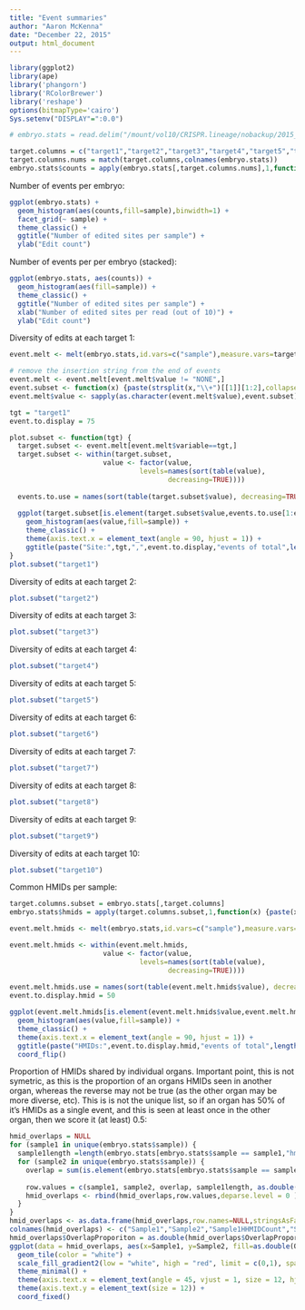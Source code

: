 ```yaml
---
title: "Event summaries"
author: "Aaron McKenna"
date: "December 22, 2015"
output: html_document
---
```


```r
library(ggplot2)
library(ape)
library('phangorn')
library('RColorBrewer')
library('reshape')
options(bitmapType='cairo')
Sys.setenv("DISPLAY"=":0.0")

# embryo.stats = read.delim("/mount/vol10/CRISPR.lineage/nobackup/2015_10_06_Zebrafish_Initial_MiSeq/data/pipeline_output/aggregate_embryos/merged.stats",stringsAsFactors = F)

target.columns = c("target1","target2","target3","target4","target5","target6","target7","target8","target9","target10")
target.columns.nums = match(target.columns,colnames(embryo.stats))
embryo.stats$counts = apply(embryo.stats[,target.columns.nums],1,function(x) {sum(x != "NONE")})
```

Number of events per embryo:

```r

ggplot(embryo.stats) + 
  geom_histogram(aes(counts,fill=sample),binwidth=1) + 
  facet_grid(~ sample) + 
  theme_classic() + 
  ggtitle("Number of edited sites per sample") + 
  ylab("Edit count") 

```

Number of events per per embryo (stacked):

```r
ggplot(embryo.stats, aes(counts)) + 
  geom_histogram(aes(fill=sample)) + 
  theme_classic() + 
  ggtitle("Number of edited sites per sample") + 
  xlab("Number of edited sites per read (out of 10)") +
  ylab("Edit count")

```

Diversity of edits at each target 1:

```r
event.melt <- melt(embryo.stats,id.vars=c("sample"),measure.vars=target.columns)

# remove the insertion string from the end of events
event.melt <- event.melt[event.melt$value != "NONE",]
event.subset <- function(x) {paste(strsplit(x,"\\+")[[1]][1:2],collapse="+")}
event.melt$value <- sapply(as.character(event.melt$value),event.subset) 

tgt = "target1"
event.to.display = 75

plot.subset <- function(tgt) {
  target.subset <- event.melt[event.melt$variable==tgt,]
  target.subset <- within(target.subset, 
                       value <- factor(value, 
                                levels=names(sort(table(value), 
                                       decreasing=TRUE))))
    
  events.to.use = names(sort(table(target.subset$value), decreasing=TRUE))
  
  ggplot(target.subset[is.element(target.subset$value,events.to.use[1:event.to.display]),]) + 
    geom_histogram(aes(value,fill=sample)) + 
    theme_classic() + 
    theme(axis.text.x = element_text(angle = 90, hjust = 1)) +
    ggtitle(paste("Site:",tgt,",",event.to.display,"events of total",length(events.to.use),"events"))
}
plot.subset("target1")
```

Diversity of edits at each target 2:

```r
plot.subset("target2")
```

Diversity of edits at each target 3:

```r
plot.subset("target3")
```

Diversity of edits at each target 4:

```r
plot.subset("target4")
```

Diversity of edits at each target 5:

```r
plot.subset("target5")
```

Diversity of edits at each target 6:

```r
plot.subset("target6")
```

Diversity of edits at each target 7:

```r
plot.subset("target7")
```

Diversity of edits at each target 8:

```r
plot.subset("target8")
```

Diversity of edits at each target 9:

```r
plot.subset("target9")
```

Diversity of edits at each target 10:

```r
plot.subset("target10")
```

Common HMIDs per sample:

```r
target.columns.subset = embryo.stats[,target.columns]
embryo.stats$hmids = apply(target.columns.subset,1,function(x) {paste(x,collapse = ",")})

event.melt.hmids <- melt(embryo.stats,id.vars=c("sample"),measure.vars=c("hmids"))

event.melt.hmids <- within(event.melt.hmids, 
                       value <- factor(value, 
                                levels=names(sort(table(value), 
                                       decreasing=TRUE))))
    
event.melt.hmids.use = names(sort(table(event.melt.hmids$value), decreasing=TRUE))
event.to.display.hmid = 50

ggplot(event.melt.hmids[is.element(event.melt.hmids$value,event.melt.hmids.use[1:event.to.display.hmid]),]) + 
  geom_histogram(aes(value,fill=sample)) + 
  theme_classic() + 
  theme(axis.text.x = element_text(angle = 90, hjust = 1)) +
  ggtitle(paste("HMIDs:",event.to.display.hmid,"events of total",length(event.melt.hmids.use),"events")) +
  coord_flip()
```

Proportion of HMIDs shared by individual organs.  Important point, this is not symetric, as this is the proportion of an organs HMIDs seen in another organ, whereas the reverse may not be true (as the other organ may be more diverse, etc).  This is is not the unique list, so if an organ has 50% of it's HMIDs as a single event, and this is seen at least once in the other organ, then we score it (at least) 0.5:

```r

hmid_overlaps = NULL
for (sample1 in unique(embryo.stats$sample)) {
  sample1length =length(embryo.stats[embryo.stats$sample == sample1,"hmids"])
  for (sample2 in unique(embryo.stats$sample)) {
    overlap = sum(is.element(embryo.stats[embryo.stats$sample == sample1,"hmids"],embryo.stats[embryo.stats$sample == sample2,"hmids"]))
    
    row.values = c(sample1, sample2, overlap, sample1length, as.double((overlap * 1.0)/(sample1length * 1.0)))
    hmid_overlaps <- rbind(hmid_overlaps,row.values,deparse.level = 0 )
  }
}
hmid_overlaps <- as.data.frame(hmid_overlaps,row.names=NULL,stringsAsFactors=F)
colnames(hmid_overlaps) <- c("Sample1","Sample2","Sample1HHMIDCount","Sample1sample2Overlap","OverlapProporiton")
hmid_overlaps$OverlapProporiton = as.double(hmid_overlaps$OverlapProporiton)
ggplot(data = hmid_overlaps, aes(x=Sample1, y=Sample2, fill=as.double(OverlapProporiton))) + 
  geom_tile(color = "white") + 
  scale_fill_gradient2(low = "white", high = "red", limit = c(0,1), space = "Lab", name="Shared Proportion of HMIDs") +
  theme_minimal() + 
  theme(axis.text.x = element_text(angle = 45, vjust = 1, size = 12, hjust = 1)) +
  theme(axis.text.y = element_text(size = 12)) +
  coord_fixed()


```